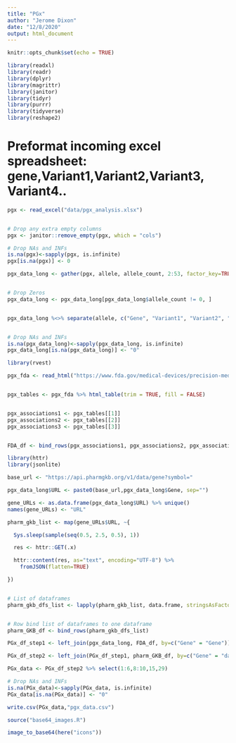 ```yaml
---
title: "PGx"
author: "Jerome Dixon"
date: "12/8/2020"
output: html_document
---
```


```r
knitr::opts_chunk$set(echo = TRUE)

library(readxl)
library(readr)
library(dplyr) 
library(magrittr) 
library(janitor) 
library(tidyr) 
library(purrr) 
library(tidyverse) 
library(reshape2)

```

# Preformat incoming excel spreadsheet: gene,Variant1,Variant2,Variant3, Variant4..

```r

pgx <- read_excel("data/pgx_analysis.xlsx")


# Drop any extra empty columns
pgx <- janitor::remove_empty(pgx, which = "cols") 

# Drop NAs and INFs
is.na(pgx)<-sapply(pgx, is.infinite) 
pgx[is.na(pgx)] <- 0


```


```r

pgx_data_long <- gather(pgx, allele, allele_count, 2:53, factor_key=TRUE)


# Drop Zeros
pgx_data_long <- pgx_data_long[pgx_data_long$allele_count != 0, ]


pgx_data_long %<>% separate(allele, c("Gene", "Variant1", "Variant2", "Variant3"), sep = "([,])")


# Drop NAs and INFs
is.na(pgx_data_long)<-sapply(pgx_data_long, is.infinite) 
pgx_data_long[is.na(pgx_data_long)] <- "0"


```


```r

library(rvest)

pgx_fda <- read_html("https://www.fda.gov/medical-devices/precision-medicine/table-pharmacogenetic-associations")


pgx_tables <- pgx_fda %>% html_table(trim = TRUE, fill = FALSE)


pgx_associations1 <- pgx_tables[[1]]
pgx_associations2 <- pgx_tables[[2]]
pgx_associations3 <- pgx_tables[[3]]


FDA_df <- bind_rows(pgx_associations1, pgx_associations2, pgx_associations3)


```


```r


library(httr)
library(jsonlite)

base_url <- "https://api.pharmgkb.org/v1/data/gene?symbol="

pgx_data_long$URL <- paste0(base_url,pgx_data_long$Gene, sep="")

gene_URLs <- as.data.frame(pgx_data_long$URL) %>% unique()
names(gene_URLs) <- "URL"

pharm_gkb_list <- map(gene_URLs$URL, ~{

  Sys.sleep(sample(seq(0.5, 2.5, 0.5), 1)) 

  res <- httr::GET(.x)

  httr::content(res, as="text", encoding="UTF-8") %>% 
    fromJSON(flatten=TRUE) 

})


# List of dataframes
pharm_gkb_dfs_list <- lapply(pharm_gkb_list, data.frame, stringsAsFactors = FALSE)


# Row bind list of dataframes to one dataframe
pharm_GKB_df <- bind_rows(pharm_gkb_dfs_list)


```


```r


PGx_df_step1 <- left_join(pgx_data_long, FDA_df, by=c("Gene" = "Gene"))

PGx_df_step2 <- left_join(PGx_df_step1, pharm_GKB_df, by=c("Gene" = "data.symbol"))

PGx_data <- PGx_df_step2 %>% select(1:6,8:10,15,29)

# Drop NAs and INFs
is.na(PGx_data)<-sapply(PGx_data, is.infinite) 
PGx_data[is.na(PGx_data)] <- "0"


```



```r

write.csv(PGx_data,"pgx_data.csv")


```


```r

source("base64_images.R")

image_to_base64(here("icons"))


```






